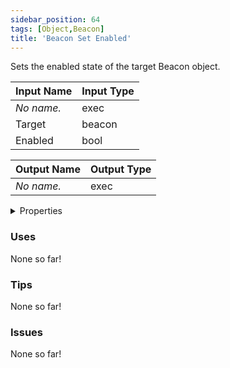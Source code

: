 ```yaml
---
sidebar_position: 64
tags: [Object,Beacon]
title: 'Beacon Set Enabled'
---
```


Sets the enabled state of the target Beacon object.



<DocusaurusSvg />

| Input Name | Input Type |
|-----------|-----------|
| *No name.* | exec |
| Target | beacon |
| Enabled | bool |

| Output Name | Output Type |
|-----------|-----------|
| *No name.* | exec |


<details>
  <summary>Properties</summary>
  <div>
    <div>
    <table>
      <thead>
        <tr>
          <th>Is beta required?</th>
          <th>No</th>
        </tr>
        <tr>
          <th>Is this chip a trolling risk?</th>
          <th>No</th>
        </tr>
        <tr>
          <th>Is this chip a role assignment risk?</th>
          <th>No</th>
        </tr>
        <tr>
          <th>Chip UUID</th>
          <th>d8a84892-15a7-4069-800d-f77ea4ed6bea</th>
        </tr>
        <tr>
          <th>Room availability</th>
          <th>Available everywhere</th>
        </tr>
      </thead>
    </table>
    </div>
  </div>
</details>

### Uses

None so far!

### Tips

None so far!

### Issues

None so far!